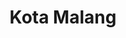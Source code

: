 ---
title: Kota Malang
category: Kota
description: "
Kota Malang memiliki banyak perguruan tinggi yang terkenal hingga dikenal dunia internasional.
"
---